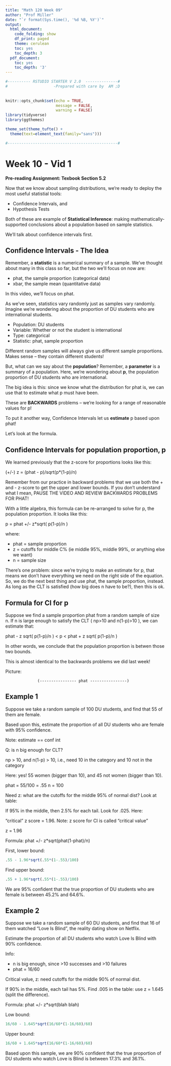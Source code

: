 ```yaml
---
title: "Math 120 Week 09"
author: "Prof Miller"
date: "`r format(Sys.time(), '%d %B, %Y')`"
output:
  html_document:
    code_folding: show
    df_print: paged
    theme: cerulean
    toc: yes
    toc_depth: 3
  pdf_document:
    toc: yes
    toc_depth: '3'
---
```


```r

#---------- RSTUDIO STARTER V 2.0  --------------#
#                    -Prepared with care by  AM ;D
                
                                                                          
knitr::opts_chunk$set(echo = TRUE, 
                      message = FALSE, 
                      warning = FALSE)      
library(tidyverse)                
library(ggthemes)                    

theme_set(theme_tufte() +                                     
  theme(text=element_text(family="sans")))  

#------------------------------------------------#
```




# Week 10 - Vid 1

**Pre-reading Assignment: Texbook Section 5.2**

Now that we know about sampling distributions, we're ready to deploy the most useful statistial tools:

- Confidence Intervals, and 
- Hypothesis Tests

Both of these are example of **Statistical Inference**:  making mathematically-supported conclusions about a population based on sample statistics.

We'll talk about confidence intervals first.  












## Confidence Intervals - The Idea

Remember, a **statistic** is a numerical summary of a sample.  We've thought about many in this class so far, but the two we'll focus on now are:

- phat, the sample proportion (categorical data)
- xbar, the sample mean (quantitative data)

In this video, we'll focus on phat.  














As we've seen, statistics vary randomly just as samples vary randomly.  Imagine we're wondering about the proportion of DU students who are international students.

- Population:  DU students
- Variable: Whether or not the student is international
- Type:  categorical
- Statistic: phat, sample proportion

Different random samples will always give us different sample proportions.  Makes sense -- they contain different students!

But, what can we say about the **population**?  Remember, a **parameter** is a summary of a population.  Here, we're wondering about **p**, the population proportion of DU students who are international.

The big idea is this:  since we know what the distribution for phat is, we can use that to estimate what p must have been.

These are **BACKWARDS** problems -- we're looking for a range of reasonable values for p!

To put it another way, Confidence Intervals let us **estimate**  p based upon phat!

Let's look at the formula.

















## Confidence Intervals for population proportion, p

We learned previously that the z-score for proportions looks like this:

(+/-) z = (phat - p)/sqrt(p*(1-p)/n)

Remember from our practice in backward problems that we use both the + and - z-score to get the upper and lower bounds.  If you don't understand what I mean, PAUSE THE VIDEO AND REVIEW BACKWARDS PROBLEMS FOR PHAT!

With a little algebra, this formula can be re-arranged to solve for p, the population proportion.  It looks like this:

p = phat  +/-  z*sqrt( p(1-p)/n )

where:

- phat = sample proportion
- z = cutoffs for middle C%  (ie middle 95%, middle 99%, or anything else we want)
- n = sample size

There's one problem:  since we're trying to make an estimate for p, that means we don't have everything we need on the right side of the equation.  So, we do the next best thing and use phat, the sample proportion, instead.  As long as the CLT is satisfied (how big does n have to be?), then this is ok.













## Formula for CI for p

Suppose we find a sample proportion phat from a random sample of size n.  If n is large enough to satisfy the CLT ( np>10 and n(1-p)>10 ), we can estimate that:

  phat - z sqrt( p(1-p)/n )  <  p  <  phat + z sqrt( p(1-p)/n )  

In other words, we conclude that the population proportion is betwen those two bounds.

This is almost identical to the backwards problems we did last week!

Picture:   

                  (---------------- phat ----------------)













## Example 1

Suppose we take a random sample of 100 DU students, and find that 55 of them are female.  

Based upon this, estimate the proportion of all DU students who are female with 95% confidence.

Note:  estimate == conf int

Q:  is n big enough for CLT?

np > 10, and n(1-p) > 10, i.e., need 10 in the category and 10 not in the category

Here:  yes!  55 women (bigger than 10), and  45 not women (bigger than 10).

phat = 55/100 = .55
n = 100

Need z:  what are the cutoffs for the middle 95% of normal dist?  Look at table:

If 95% in the middle, then 2.5% for each tail.  Look for .025.  Here:

"critical" z score = 1.96.  Note:  z score for CI is called "critical value"

z = 1.96

Formula:  phat +/- z*sqrt(phat(1-phat)/n)

First, lower bound:

```r
.55 - 1.96*sqrt(.55*(1-.55)/100)
```

Find upper bound:

```r
.55 + 1.96*sqrt(.55*(1-.55)/100)
```

We are 95% confident that the true proportion of DU students who are female is between 45.2% and 64.6%.












## Example 2

Suppose we take a random sample of 60 DU students, and find that 16 of them watched "Love Is Blind", the reality dating show on Netflix.  

Estimate the proportion of all DU students who watch Love Is Blind with 90% confidence. 

Info:

- n is big enough, since >10 successes and >10 failures
- phat = 16/60

Critical value, z:  need cutoffs for the middle 90% of normal dist.

If 90% in the middle, each tail has 5%.  Find .005 in the table: use z = 1.645  (split the difference). 

Formula:  phat +/- z*sqrt(blah blah)

Low bound:  

```r
16/60 - 1.645*sqrt(16/60*(1-16/60)/60)
```

Upper bound:

```r
16/60 + 1.645*sqrt(16/60*(1-16/60)/60)
```

Based upon this sample, we are 90% confident that the true proportion of DU students who watch Love is Blind is between 17.3% and 36.1%.  









